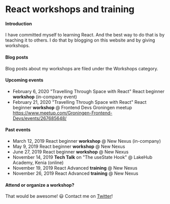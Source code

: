

# React workshops and training

#### Introduction

I have committed myself to learning React. And the best way to do that is by teaching it to others.
I do that by blogging on this website and by giving workshops.

#### Blog posts

Blog posts about my workshops are filed under the <Link to="/categories/workshops">Workshops category</Link>.

#### Upcoming events

- February 6, 2020 "Travelling Through Space with React" React beginner **workshop** (in-company event)
- February 21, 2020 "Travelling Through Space with React" React beginner **workshop** @ Frontend Devs Groningen meetup https://www.meetup.com/Groningen-Frontend-Devs/events/267685648/

#### Past events

- March 12, 2019 React beginner **workshop** @ New Nexus (in-company)
- May 9, 2019 React beginner **workshop** @ New Nexus
- June 27, 2019 React beginner **workshop** @ New Nexus
- November 14, 2019 **Tech Talk** on "The useState Hook" @ LakeHub Academy, Kenia (online)
- November 19, 2019 React Advanced **training** @ New Nexus
- November 26, 2019 React Advanced **training** @ New Nexus

#### Attend or organize a workshop?

That would be awesome! 😃 Contact me on <a href="https://twitter.com/bouwe">Twitter</a>!
